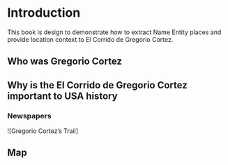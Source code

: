 # Introduction {.unnumbered}

This book is design to demonstrate how to extract Name Entity places and provide location context to El Corrido de Gregorio Cortez.  

## Who was Gregorio Cortez

## Why is the El Corrido de Gregorio Cortez important to USA history
### Newspapers
![Gregorio Cortez's Trail]

## Map





